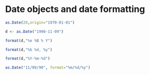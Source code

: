 # Date objects and date formatting

```r
as.Date(20,origin="1970-01-01")
```

```r
d <- as.Date("1990-11-09")
```

```r
format(d,"%e %B % Y")
```

```r
format(d,"%b %d, %y")
```

```r
format(d,"%Y-%m-%d")
```

```r
as.Date("11/09/90", format="%m/%d/%y")
```

